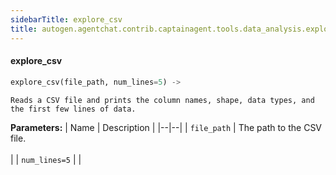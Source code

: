 ```yaml
---
sidebarTitle: explore_csv
title: autogen.agentchat.contrib.captainagent.tools.data_analysis.explore_csv.explore_csv
---
```


<code class="doc-symbol doc-symbol-heading doc-symbol-function"></code>
#### explore_csv

```python
explore_csv(file_path, num_lines=5) -> 
```

    Reads a CSV file and prints the column names, shape, data types, and the first few lines of data.

<b>Parameters:</b>
| Name | Description |
|--|--|
| `file_path` | The path to the CSV file.<br/><br/> |
| `num_lines=5` |  |

<br />
